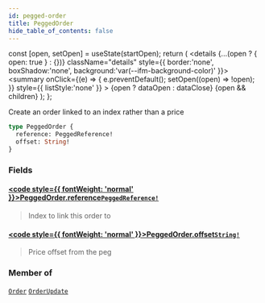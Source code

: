 ```yaml
---
id: pegged-order
title: PeggedOrder
hide_table_of_contents: false
---
```







  const [open, setOpen] = useState(startOpen);
  return (
    <details {...(open ? { open: true } : {})} className="details" style={{ border:'none', boxShadow:'none', background:'var(--ifm-background-color)' }}>
      <summary
        onClick={(e) => {
          e.preventDefault();
          setOpen((open) => !open);
        }}
        style={{ listStyle:'none' }}
      >
      {open ? dataOpen : dataClose}
      </summary>
      {open && children}
    </details>
  );
};




Create an order linked to an index rather than a price


```graphql
type PeggedOrder {
  reference: PeggedReference!
  offset: String!
}
```


### Fields

#### [<code style={{ fontWeight: 'normal' }}>PeggedOrder.<b>reference</b></code>](#)<Bullet />[`PeggedReference!`](/testnet/api/graphql/enums/pegged-reference) <Badge class="secondary" text="non-null"/> <Badge class="secondary" text="enum"/>
> Index to link this order to
> 

#### [<code style={{ fontWeight: 'normal' }}>PeggedOrder.<b>offset</b></code>](#)<Bullet />[`String!`](/testnet/api/graphql/scalars/string) <Badge class="secondary" text="non-null"/> <Badge class="secondary" text="scalar"/>
> Price offset from the peg
> 



### Member of

[`Order`](/testnet/api/graphql/objects/order)  <Badge class="secondary" text="object"/><Bullet />[`OrderUpdate`](/testnet/api/graphql/objects/order-update)  <Badge class="secondary" text="object"/>

